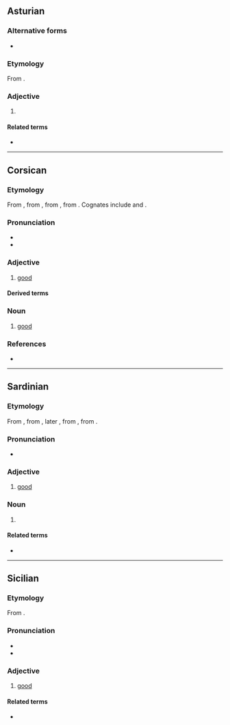 ==Asturian==

===Alternative forms===
* {{l|ast|buenu}}

===Etymology===
From {{der|ast|la|bonus}}.

===Adjective===
{{ast-adj|bon}}

# {{l|en|good}} {{gloss|acting in the interest of good; ethical good intentions}}

====Related terms====
* {{l|ast|bondá}}

----

==Corsican==

===Etymology===
From {{inh|co|la|bonus}}, from {{inh|co|itc-ola|-}} {{m|la|duonus}}, from {{inh|co|itc-pro|*dwe-nos}}, from {{der|co|ine-pro|*dew-}}. Cognates include {{cog|it|buono}} and {{cog|fr|bon}}.

===Pronunciation===
* {{IPA|co|/ˈbɔnu/}}
* {{hyph|co|bo|nu}}

===Adjective===
{{co-adj|bon|a|e|i}}

# [[good]]

====Derived terms====
{{col4|co
|bonghjornu}}

===Noun===
{{co-noun|bon|m|u|i}}

# [[good]]

===References===
* {{R:INFCOR}}

----

==Sardinian==

===Etymology===
From {{inh|sc|la|bonus}}, from {{inh|sc|itc-ola|duenos}}, later {{m|itc-ola|duonus}}, from {{inh|sc|itc-pro|*dwenos}}, from {{der|sc|ine-pro|*dew-||to show favor, revere}}.

===Pronunciation===
* {{IPA|sc|/bonu/}}

===Adjective===
{{sc-adj|bon|u}}

# [[good]]

===Noun===
{{sc-noun|m|~}}

# {{l|en|goodness}}

====Related terms====
* {{l|sc|bene}}

----

==Sicilian==

===Etymology===
From {{inh|scn|la|bonus}}.

===Pronunciation===
* {{IPA|scn|/ˈbɔ.nu/}}
* {{hyphenation|scn|bò|nu}}

===Adjective===
{{scn-adj|bon|u|a|i}}

# [[good]]

====Related terms====
* {{l|scn|beni}}